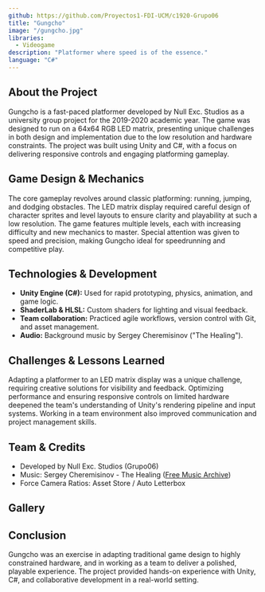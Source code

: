 ```yaml
---
github: https://github.com/Proyectos1-FDI-UCM/c1920-Grupo06
title: "Gungcho"
image: "/gungcho.jpg"
libraries:
  - Videogame
description: "Platformer where speed is of the essence."
language: "C#"
---
```


## About the Project

Gungcho is a fast-paced platformer developed by Null Exc. Studios as a university group project for the 2019-2020 academic year. The game was designed to run on a 64x64 RGB LED matrix, presenting unique challenges in both design and implementation due to the low resolution and hardware constraints. The project was built using Unity and C#, with a focus on delivering responsive controls and engaging platforming gameplay.

## Game Design & Mechanics

The core gameplay revolves around classic platforming: running, jumping, and dodging obstacles. The LED matrix display required careful design of character sprites and level layouts to ensure clarity and playability at such a low resolution. The game features multiple levels, each with increasing difficulty and new mechanics to master. Special attention was given to speed and precision, making Gungcho ideal for speedrunning and competitive play.

## Technologies & Development

- **Unity Engine (C#):** Used for rapid prototyping, physics, animation, and game logic.
- **ShaderLab & HLSL:** Custom shaders for lighting and visual feedback.
- **Team collaboration:** Practiced agile workflows, version control with Git, and asset management.
- **Audio:** Background music by Sergey Cheremisinov ("The Healing").

## Challenges & Lessons Learned

Adapting a platformer to an LED matrix display was a unique challenge, requiring creative solutions for visibility and feedback. Optimizing performance and ensuring responsive controls on limited hardware deepened the team's understanding of Unity's rendering pipeline and input systems. Working in a team environment also improved communication and project management skills.

## Team & Credits

- Developed by Null Exc. Studios (Grupo06)
- Music: Sergey Cheremisinov - The Healing ([Free Music Archive](https://freemusicarchive.org/music/Sergey_Cheremisinov/The_Healing/The_Healing))
- Force Camera Ratios: Asset Store / Auto Letterbox

## Gallery

<!-- No in-game screenshots available in the public repo. Add images here if you have them locally or in the repo. -->

## Conclusion

Gungcho was an exercise in adapting traditional game design to highly constrained hardware, and in working as a team to deliver a polished, playable experience. The project provided hands-on experience with Unity, C#, and collaborative development in a real-world setting.



